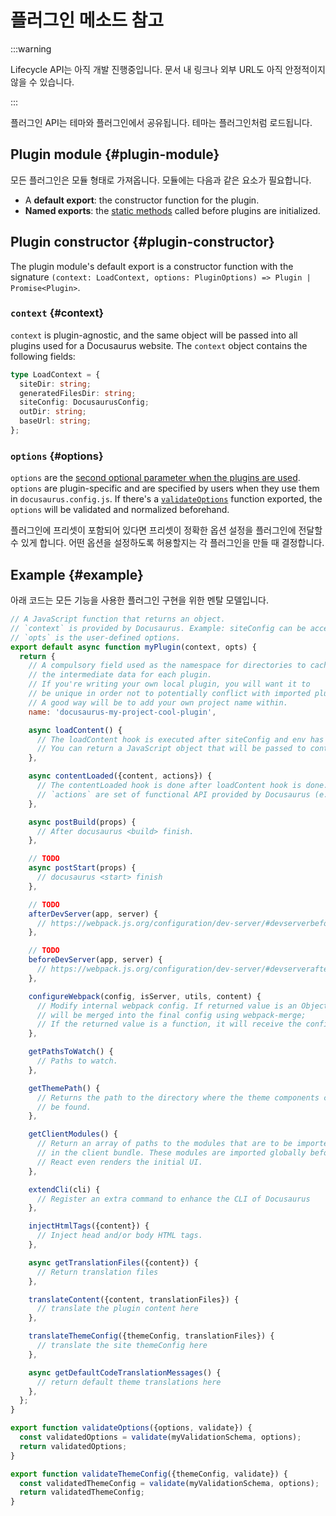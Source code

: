 # 플러그인 메소드 참고

:::warning

Lifecycle API는 아직 개발 진행중입니다. 문서 내 링크나 외부 URL도 아직 안정적이지 않을 수 있습니다.

:::

플러그인 API는 테마와 플러그인에서 공유됩니다. 테마는 플러그인처럼 로드됩니다.

## Plugin module {#plugin-module}

모든 플러그인은 모듈 형태로 가져옵니다. 모듈에는 다음과 같은 요소가 필요합니다.

- A **default export**: the constructor function for the plugin.
- **Named exports**: the [static methods](./static-methods.mdx) called before plugins are initialized.

## Plugin constructor {#plugin-constructor}

The plugin module's default export is a constructor function with the signature `(context: LoadContext, options: PluginOptions) => Plugin | Promise<Plugin>`.

### `context` {#context}

`context` is plugin-agnostic, and the same object will be passed into all plugins used for a Docusaurus website. The `context` object contains the following fields:

```ts
type LoadContext = {
  siteDir: string;
  generatedFilesDir: string;
  siteConfig: DocusaurusConfig;
  outDir: string;
  baseUrl: string;
};
```

### `options` {#options}

`options` are the [second optional parameter when the plugins are used](../../using-plugins.mdx#configuring-plugins). `options` are plugin-specific and are specified by users when they use them in `docusaurus.config.js`. If there's a [`validateOptions`](./static-methods.mdx#validateOptions) function exported, the `options` will be validated and normalized beforehand.

플러그인에 프리셋이 포함되어 있다면 프리셋이 정확한 옵션 설정을 플러그인에 전달할 수 있게 합니다. 어떤 옵션을 설정하도록 허용할지는 각 플러그인을 만들 때 결정합니다.

## Example {#example}

아래 코드는 모든 기능을 사용한 플러그인 구현을 위한 멘탈 모델입니다.

```js
// A JavaScript function that returns an object.
// `context` is provided by Docusaurus. Example: siteConfig can be accessed from context.
// `opts` is the user-defined options.
export default async function myPlugin(context, opts) {
  return {
    // A compulsory field used as the namespace for directories to cache
    // the intermediate data for each plugin.
    // If you're writing your own local plugin, you will want it to
    // be unique in order not to potentially conflict with imported plugins.
    // A good way will be to add your own project name within.
    name: 'docusaurus-my-project-cool-plugin',

    async loadContent() {
      // The loadContent hook is executed after siteConfig and env has been loaded.
      // You can return a JavaScript object that will be passed to contentLoaded hook.
    },

    async contentLoaded({content, actions}) {
      // The contentLoaded hook is done after loadContent hook is done.
      // `actions` are set of functional API provided by Docusaurus (e.g. addRoute)
    },

    async postBuild(props) {
      // After docusaurus <build> finish.
    },

    // TODO
    async postStart(props) {
      // docusaurus <start> finish
    },

    // TODO
    afterDevServer(app, server) {
      // https://webpack.js.org/configuration/dev-server/#devserverbefore
    },

    // TODO
    beforeDevServer(app, server) {
      // https://webpack.js.org/configuration/dev-server/#devserverafter
    },

    configureWebpack(config, isServer, utils, content) {
      // Modify internal webpack config. If returned value is an Object, it
      // will be merged into the final config using webpack-merge;
      // If the returned value is a function, it will receive the config as the 1st argument and an isServer flag as the 2nd argument.
    },

    getPathsToWatch() {
      // Paths to watch.
    },

    getThemePath() {
      // Returns the path to the directory where the theme components can
      // be found.
    },

    getClientModules() {
      // Return an array of paths to the modules that are to be imported
      // in the client bundle. These modules are imported globally before
      // React even renders the initial UI.
    },

    extendCli(cli) {
      // Register an extra command to enhance the CLI of Docusaurus
    },

    injectHtmlTags({content}) {
      // Inject head and/or body HTML tags.
    },

    async getTranslationFiles({content}) {
      // Return translation files
    },

    translateContent({content, translationFiles}) {
      // translate the plugin content here
    },

    translateThemeConfig({themeConfig, translationFiles}) {
      // translate the site themeConfig here
    },

    async getDefaultCodeTranslationMessages() {
      // return default theme translations here
    },
  };
}

export function validateOptions({options, validate}) {
  const validatedOptions = validate(myValidationSchema, options);
  return validatedOptions;
}

export function validateThemeConfig({themeConfig, validate}) {
  const validatedThemeConfig = validate(myValidationSchema, options);
  return validatedThemeConfig;
}
```
